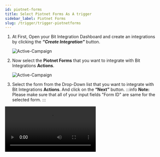 ```yaml
---
id: piotnet-forms
title: Select Piotnet Forms As A trigger
sidebar_label: Piotnet Forms
slug: /trigger/trigger-piotnetforms
---
```




1. At First, Open your Bit Integration Dashboard and create an integrations by clicking the **_“Create Integration”_** button.

   <Image src="trigger/piotnet-forms/_create-integrations" alt="Active-Campaign" w="1020" h="350"/>

2. Now select the **Piotnet Forms** that you want to integrate with Bit Integrations **Actions**.

   <Image src="trigger/piotnet-forms/_select-trigger" alt="Active-Campaign" w="1020" h="350"/>

3. Select the form from the Drop-Down list that you want to integrate with Bit Integrations **Actions**. And click on the **“Next”** button.
:::info
   **Note:** Please make sure that all of your input fields "Form ID" are same for the selected form.
:::
<Video src="piotnet-form-require-id" alt="Dropbox" w="1020" h="350" />
   <Image src="trigger/piotnet-forms/_piotnet-form" alt="Active-Campaign" w="1020" h="350"/> 
   
:::info
   After completing these steps, the **Actions** list will appear, and select the action you want to integrate with your selected **Trigger**. Now you have to **authorize** the Action. To know more about authorization, Go to **Actions** from the left side menu and select the Action you want to integrate with your chosen trigger.
:::
